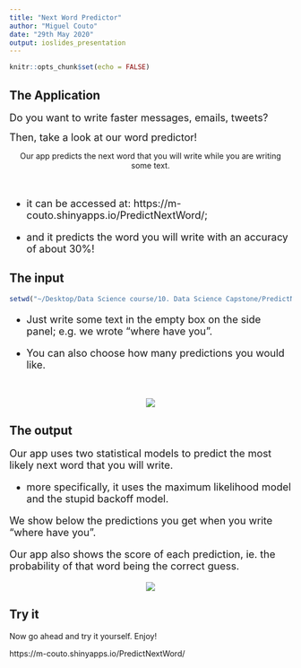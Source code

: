 ```yaml
---
title: "Next Word Predictor"
author: "Miguel Couto"
date: "29th May 2020"
output: ioslides_presentation
---
```


```r
knitr::opts_chunk$set(echo = FALSE)
```

## The Application

<font size = "4"> Do you want to write faster messages, emails, tweets?

Then, take a look at our word predictor! </font>

<center> Our app predicts the next word that you will write while you are writing some text. </center>

<br>

<font size="4">

- it can be accessed at: https://m-couto.shinyapps.io/PredictNextWord/;

- and it predicts the word you will write with an accuracy of about 30%!

</font>


## The input

```r
setwd("~/Desktop/Data Science course/10. Data Science Capstone/PredictNextWord")
```

<font size="4">

- Just write some text in the empty box on the side panel; e.g. we wrote "where have you".

- You can also choose how many predictions you would like.

</font>

<br>

<center> ![](input.png) </center>


## The output

<font size="4">

Our app uses two statistical models to predict the most likely next word that you will write.

- more specifically, it uses the maximum likelihood model and the stupid backoff model.

We show below the predictions you get when you write "where have you".

Our app also shows the score of each prediction, ie. the probability of that word being the correct guess.

</font>

<center> ![](output.png) </center>


## Try it

Now go ahead and try it yourself. Enjoy!

https://m-couto.shinyapps.io/PredictNextWord/
